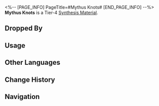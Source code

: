 <%-- [PAGE_INFO]
PageTitle=#Mythus Knots#
[END_PAGE_INFO] --%>
{{Item Infobox
|id          = 183004
|image       = Item Mythus Knots.png
|type        = Synthesis Material
|invCategory = Other Materials
|rarity      = 4
|effect      = 
|description = Tier 4 Synthesis Material
|source1     = [[Rivet Town: Imaginary Weavers or other enemies]]
}}
{{Description|To make the divine revelations of the Mythus even more mysterious, the History Fictionologists whipped up something known as Mythus Knots that contain a blend of rumors, secrets, legends, and myths. Historians would then blend such misinformation into what was supposed to be certain and rigid historical facts, with the aim to bring about a future of uncertainty for the universe. According to the History Fictionologists, the course of history is limited by the "narrative drive" in the minds of its observers. If something can be done to mix myths into facts, the universe will be covered in the "mist of uncertainty," allowing it to escape the calamity that is doomed to happen.<br /><br />''"Scammers try to predict the future themselves, but prophets resort to higher powers."''}}
'''Mythus Knots''' is a Tier-4 [[Synthesis Material]].

==Dropped By==
{{Dropped By}}

==Usage==
{{Craft Usage}}

==Other Languages==
{{Other Languages
|en   = Mythus Knots
|zhs  = 迷思绳结
|zht  = 迷思繩結
|ja   = ミュトゥスキープ
|ko   = 미토스 매듭
|es   = Nudos de Mythus
|fr   = Nœuds de Mythus
|ru   = Узлы Мифус
|th   = Mythus Knots
|vi   = Sợi Dây Huyền Thoại
|de   = Mythosknoten
|id   = Mythus Knots
|pt   = Nós de Mythus
}}

==Change History==
{{Change History|1.0}}

==Navigation==
{{Synthesis Material Navbox}}
